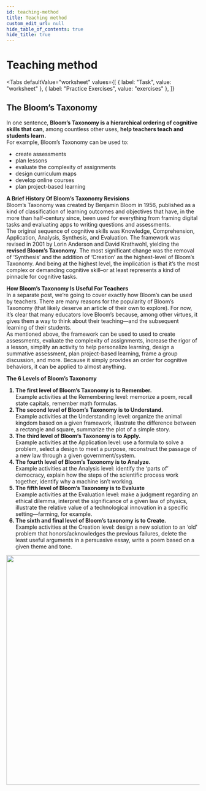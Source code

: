 ```yaml
---
id: teaching-method
title: Teaching method
custom_edit_url: null
hide_table_of_contents: true
hide_title: true
---
```



<Theme alkenes />

# Teaching method

<Tabs
  defaultValue="worksheet"
  values={[
    { label: "Task", value: "worksheet" },
    { label: "Practice Exercises", value: "exercises" },
  ]}
>

<TabItem value="worksheet">

## The Bloom’s Taxonomy

In one sentence, **Bloom’s Taxonomy is a hierarchical ordering of cognitive skills that can**, among countless other uses, **help teachers teach and students learn.**  
For example, Bloom’s Taxonomy can be used to:

- create assessments
- plan lessons
- evaluate the complexity of assignments
- design curriculum maps
- develop online courses
- plan project-based learning

**A Brief History Of Bloom’s Taxonomy Revisions**  
Bloom’s Taxonomy was created by Benjamin Bloom in 1956, published as a kind of classification of learning outcomes and objectives that have, in the more than half-century since, been used for everything from framing digital tasks and evaluating apps to writing questions and assessments.  
The original sequence of cognitive skills was Knowledge, Comprehension, Application, Analysis, Synthesis, and Evaluation. The framework was revised in 2001 by Lorin Anderson and David Krathwohl, yielding the **revised Bloom’s Taxonomy**. The most significant change was the removal of ‘Synthesis’ and the addition of ‘Creation’ as the highest-level of Bloom’s Taxonomy. And being at the highest level, the implication is that it’s the most complex or demanding cognitive skill–or at least represents a kind of pinnacle for cognitive tasks.

**How Bloom’s Taxonomy Is Useful For Teachers**  
In a separate post, we’re going to cover exactly how Bloom’s can be used by teachers. There are many reasons for the popularity of Bloom’s Taxonomy (that likely deserve an article of their own to explore). For now, it’s clear that many educators love Bloom’s because, among other virtues, it gives them a way to think about their teaching—and the subsequent learning of their students.  
As mentioned above, the framework can be used to used to create assessments, evaluate the complexity of assignments, increase the rigor of a lesson, simplify an activity to help personalize learning, design a summative assessment, plan project-based learning, frame a group discussion, and more. Because it simply provides an order for cognitive behaviors, it can be applied to almost anything.

**The 6 Levels of Bloom’s Taxonomy**

<ol>
  <strong>
    <li>The first level of Bloom’s Taxonomy is to Remember.</li>
  </strong>
  Example activities at the Remembering level: memorize a poem, recall state capitals,
  remember math formulas.
  <strong>
    <li>The second level of Bloom’s Taxonomy is to Understand.</li>
  </strong>
  Example activities at the Understanding level: organize the animal kingdom based
  on a given framework, illustrate the difference between a rectangle and square,
  summarize the plot of a simple story.
  <strong>
    <li>The third level of Bloom’s Taxonomy is to Apply.</li>
  </strong>
  Example activities at the Application level: use a formula to solve a problem,
  select a design to meet a purpose, reconstruct the passage of a new law through
  a given government/system.
  <strong>
    <li>The fourth level of Bloom’s Taxonomy is to Analyze.</li>
  </strong>
  Example activities at the Analysis level: identify the ‘parts of’ democracy, explain
  how the steps of the scientific process work together, identify why a machine isn’t
  working.
  <strong>
    <li>The fifth level of Bloom’s Taxonomy is to Evaluate</li>
  </strong>
  Example activities at the Evaluation level: make a judgment regarding an ethical
  dilemma, interpret the significance of a given law of physics, illustrate the relative
  value of a technological innovation in a specific setting—farming, for example.
  <strong>
    <li>The sixth and final level of Bloom’s taxonomy is to Create.</li>
  </strong>
  Example activities at the Creation level: design a new solution to an ‘old’ problem
  that honors/acknowledges the previous failures, delete the least useful arguments
  in a persuasive essay, write a poem based on a given theme and tone.
</ol>

<img src={bloom} width='600' />

</TabItem>

<TabItem value="exercises">
  <Frame src="https://learningapps.org/watch?v=pr48cb8wn21" height="580px" />
</TabItem>

</Tabs>